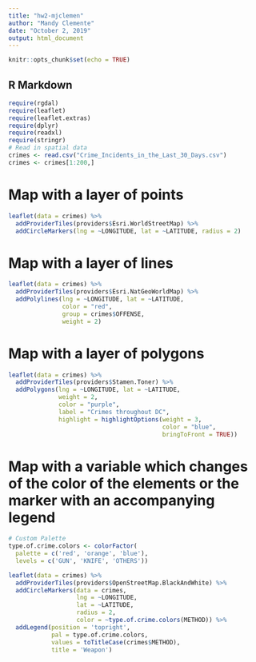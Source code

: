 ```yaml
---
title: "hw2-mjclemen"
author: "Mandy Clemente"
date: "October 2, 2019"
output: html_document
---
```


```r
knitr::opts_chunk$set(echo = TRUE)
```

## R Markdown

```r
require(rgdal)
require(leaflet)
require(leaflet.extras)
require(dplyr)
require(readxl)
require(stringr)
# Read in spatial data
crimes <- read.csv("Crime_Incidents_in_the_Last_30_Days.csv")
crimes <- crimes[1:200,]
```

# Map with a layer of points

```r
leaflet(data = crimes) %>%
  addProviderTiles(providers$Esri.WorldStreetMap) %>%
  addCircleMarkers(lng = ~LONGITUDE, lat = ~LATITUDE, radius = 2)
```
# Map with a layer of lines
```r
leaflet(data = crimes) %>%
  addProviderTiles(providers$Esri.NatGeoWorldMap) %>%
  addPolylines(lng = ~LONGITUDE, lat = ~LATITUDE,
               color = "red",
               group = crimes$OFFENSE,
               weight = 2)
```
# Map with a layer of polygons
```r
leaflet(data = crimes) %>%
  addProviderTiles(providers$Stamen.Toner) %>%
  addPolygons(lng = ~LONGITUDE, lat = ~LATITUDE,
              weight = 2,
              color = "purple",
              label = "Crimes throughout DC",
              highlight = highlightOptions(weight = 3,
                                           color = "blue",
                                           bringToFront = TRUE))
```
# Map with a variable which changes of the color of the elements or the marker with an accompanying legend
```r
# Custom Palette
type.of.crime.colors <- colorFactor(
  palette = c('red', 'orange', 'blue'),
  levels = c('GUN', 'KNIFE', 'OTHERS'))

leaflet(data = crimes) %>%
  addProviderTiles(providers$OpenStreetMap.BlackAndWhite) %>%
  addCircleMarkers(data = crimes,
                   lng = ~LONGITUDE,
                   lat = ~LATITUDE,
                   radius = 2,
                   color = ~type.of.crime.colors(METHOD)) %>%
  addLegend(position = 'topright',
            pal = type.of.crime.colors,
            values = toTitleCase(crimes$METHOD),
            title = 'Weapon')
```

